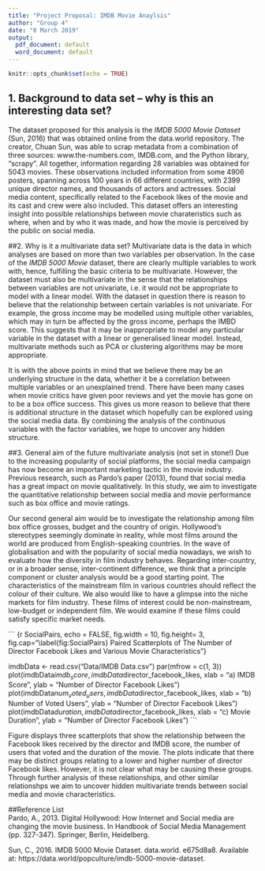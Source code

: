 ```yaml
---
title: "Project Proposal: IMDB Movie Anaylsis"
author: "Group 4"
date: "8 March 2019"
output:
  pdf_document: default
  word_document: default
---
```

  
```r
knitr::opts_chunk$set(echo = TRUE)
```

## 1.	Background to data set – why is this an interesting data set?
The dataset proposed for this analysis is the *IMDB 5000 Movie Dataset* (Sun, 2016) that was obtained online from the data.world repository. The creator, Chuan Sun, was able to scrap metadata from a combination of three sources: www.the-numbers.com, IMDB.com, and the Python library, "scrapy". All together, information regarding 28 variables was obtained for 5043 movies. These observations included information from some 4906 posters, spanning across 100 years in 66 different countries, with 2399 unique director names, and thousands of actors and actresses. Social media content, specifically related to the Facebook likes of the movie and its cast and crew were also included. This dataset offers an interesting insight into possible relationships between movie charateristics such as where, when and by who it was made, and how the movie is perceived by the public on social media.

##2.	Why is it a multivariate data set?
Multivariate data is the data in which analyses are based on more than two variables per observation. In the case of the *IMDB 5000 Movie* dataset, there are clearly multiple variables to work with, hence, fulfilling the basic criteria to be multivariate. However, the dataset must also be multivariate in the sense that the relationships between variables are not univariate, i.e. it would not be appropriate to model with a linear model. With the dataset in question there is reason to believe that the relationship between certain variables is not univariate. For example, the gross income may be modelled using multiple other variables, which may in turn be affected by the gross income, perhaps the IMBD score. This suggests that it may be inappropriate to model any particular variable in the dataset with a linear or generalised linear model. Instead, multivariate methods such as PCA or clustering algorithms may be more appropriate. 

It is with the above points in mind that we believe there may be an underlying structure in the data, whether it be a correlation between multiple variables or an unexplained trend. There have been many cases when movie critics have given poor reviews and yet the movie has gone on to be a box office success. This gives us more reason to believe that there is additional structure in the dataset which hopefully can be explored using the social media data. By combining the analysis of the continuous variables with the factor variables, we hope to uncover any hidden structure.

##3.	General aim of the future multivariate analysis (not set in stone!)
Due to the increasing popularity of social platforms, the social media campaign has now become an important marketing tactic in the movie industry. Previous research, such as Pardo’s paper (2013), found that social media has a great impact on movie qualitatively. In this study, we aim to investigate the quantitative relationship between social media and movie performance such as box office and movie ratings.

Our second general aim would be to investigate the relationship among film box office grosses, budget and the country of origin. Hollywood’s stereotypes seemingly dominate in reality, while most films around the world are produced from English-speaking countries. In the wave of globalisation and with the popularity of social media nowadays, we wish to evaluate how the diversity in film industry behaves. Regarding inter-country, or in a broader sense, inter-continent difference, we think that a principle component or cluster analysis would be a good starting point. The characteristics of the mainstream film in various countries should reflect the colour of their culture. We also would like to have a glimpse into the niche markets for film industry. These films of interest could be non-mainstream, low-budget or independent film. We would examine if these films could satisfy specific market needs. 

``` {r SocialPairs, echo = FALSE, fig.width = 10, fig.height= 3, fig.cap="\\label{fig:SocialPairs} Paired Scatterplots of The Number of Director Facebook Likes and Various Movie Characteristics"} 

imdbData <- read.csv("Data/IMDB Data.csv")
par(mfrow = c(1, 3))
plot(imdbData$imdb_score, imdbData$director_facebook_likes, 
     xlab = "a) IMDB Score", 
     ylab = "Number of Director Facebook Likes")
plot(imdbData$num_voted_users, imdbData$director_facebook_likes,
     xlab = "b) Number of Voted Users",
     ylab = "Number of Director Facebook Likes")
plot(imdbData$duration, imdbData$director_facebook_likes,
     xlab = "c) Movie Duration",
     ylab = "Number of Director Facebook Likes")
```

Figure \ref{fig:SocialPairs} displays three scatterplots that show the relationship  between the Facebook likes received by the director and IMDB score, the number of users that voted and the duration of the movie. The plots indicate that there may be distinct groups relating to a lower and higher number of director Facebook likes. However, it is not clear what may be causing these groups. Through further analysis of these relationships, and other similar relationshps we aim to uncover hidden multivariate trends between social media and movie characteristics.  

##Reference List  
Pardo, A., 2013. Digital Hollywood: How Internet and Social media are changing the movie business. In Handbook of Social Media Management (pp. 327-347). Springer, Berlin, Heidelberg.

Sun, C., 2016. IMDB 5000 Movie Dataset. data.world. e675d8a8. Available at: https://data.world/popculture/imdb-5000-movie-dataset.

